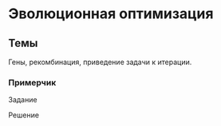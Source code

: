 # Эволюционная оптимизация {#sec-practice-evolutionary}

::::{.content-hidden when-profile="practice"}
## Темы {#sec-practice-evolutionary-topics}

Гены, рекомбинация, приведение задачи к итерации.

:::{#exm-practice-evolutionary}
### Примерчик

Задание
:::

:::{#sol-practice-evolutionary}
Решение
:::
::::

